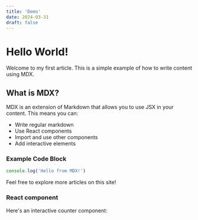 ```yaml
---
title: 'Demo'
date: 2024-03-31
draft: false
---
```



# Hello World!

Welcome to my first article. This is a simple example of how to write content using MDX.

## What is MDX?

MDX is an extension of Markdown that allows you to use JSX in your content. This means you can:

- Write regular markdown
- Use React components
- Import and use other components
- Add interactive elements

### Example Code Block

```javascript
console.log('Hello from MDX!')
```

Feel free to explore more articles on this site!

### React component

Here's an interactive counter component:

<Counter client:load />
